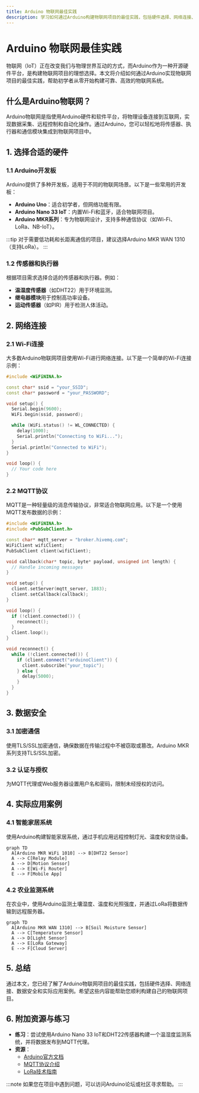 ```yaml
---
title: Arduino 物联网最佳实践
description: 学习如何通过Arduino构建物联网项目的最佳实践，包括硬件选择、网络连接、数据安全和实际应用案例。
---
```


# Arduino 物联网最佳实践

物联网（IoT）正在改变我们与物理世界互动的方式，而Arduino作为一种开源硬件平台，是构建物联网项目的理想选择。本文将介绍如何通过Arduino实现物联网项目的最佳实践，帮助初学者从零开始构建可靠、高效的物联网系统。

## 什么是Arduino物联网？

Arduino物联网是指使用Arduino硬件和软件平台，将物理设备连接到互联网，实现数据采集、远程控制和自动化操作。通过Arduino，您可以轻松地将传感器、执行器和通信模块集成到物联网项目中。

## 1. 选择合适的硬件

### 1.1 Arduino开发板
Arduino提供了多种开发板，适用于不同的物联网场景。以下是一些常用的开发板：

- **Arduino Uno**：适合初学者，但网络功能有限。
- **Arduino Nano 33 IoT**：内置Wi-Fi和蓝牙，适合物联网项目。
- **Arduino MKR系列**：专为物联网设计，支持多种通信协议（如Wi-Fi、LoRa、NB-IoT）。

:::tip
对于需要低功耗和长距离通信的项目，建议选择Arduino MKR WAN 1310（支持LoRa）。
:::

### 1.2 传感器和执行器
根据项目需求选择合适的传感器和执行器。例如：
- **温湿度传感器**（如DHT22）用于环境监测。
- **继电器模块**用于控制高功率设备。
- **运动传感器**（如PIR）用于检测人体活动。

## 2. 网络连接

### 2.1 Wi-Fi连接
大多数Arduino物联网项目使用Wi-Fi进行网络连接。以下是一个简单的Wi-Fi连接示例：

```cpp
#include <WiFiNINA.h>

const char* ssid = "your_SSID";
const char* password = "your_PASSWORD";

void setup() {
  Serial.begin(9600);
  WiFi.begin(ssid, password);

  while (WiFi.status() != WL_CONNECTED) {
    delay(1000);
    Serial.println("Connecting to WiFi...");
  }
  Serial.println("Connected to WiFi");
}

void loop() {
  // Your code here
}
```

### 2.2 MQTT协议
MQTT是一种轻量级的消息传输协议，非常适合物联网应用。以下是一个使用MQTT发布数据的示例：

```cpp
#include <WiFiNINA.h>
#include <PubSubClient.h>

const char* mqtt_server = "broker.hivemq.com";
WiFiClient wifiClient;
PubSubClient client(wifiClient);

void callback(char* topic, byte* payload, unsigned int length) {
  // Handle incoming messages
}

void setup() {
  client.setServer(mqtt_server, 1883);
  client.setCallback(callback);
}

void loop() {
  if (!client.connected()) {
    reconnect();
  }
  client.loop();
}

void reconnect() {
  while (!client.connected()) {
    if (client.connect("arduinoClient")) {
      client.subscribe("your_topic");
    } else {
      delay(5000);
    }
  }
}
```

## 3. 数据安全

### 3.1 加密通信
使用TLS/SSL加密通信，确保数据在传输过程中不被窃取或篡改。Arduino MKR系列支持TLS/SSL加密。

### 3.2 认证与授权
为MQTT代理或Web服务器设置用户名和密码，限制未经授权的访问。

## 4. 实际应用案例

### 4.1 智能家居系统
使用Arduino构建智能家居系统，通过手机应用远程控制灯光、温度和安防设备。

```mermaid
graph TD
  A[Arduino MKR WiFi 1010] --> B[DHT22 Sensor]
  A --> C[Relay Module]
  A --> D[Motion Sensor]
  A --> E[Wi-Fi Router]
  E --> F[Mobile App]
```

### 4.2 农业监测系统
在农业中，使用Arduino监测土壤湿度、温度和光照强度，并通过LoRa将数据传输到远程服务器。

```mermaid
graph TD
  A[Arduino MKR WAN 1310] --> B[Soil Moisture Sensor]
  A --> C[Temperature Sensor]
  A --> D[Light Sensor]
  A --> E[LoRa Gateway]
  E --> F[Cloud Server]
```

## 5. 总结

通过本文，您已经了解了Arduino物联网项目的最佳实践，包括硬件选择、网络连接、数据安全和实际应用案例。希望这些内容能帮助您顺利构建自己的物联网项目。

## 6. 附加资源与练习

- **练习**：尝试使用Arduino Nano 33 IoT和DHT22传感器构建一个温湿度监测系统，并将数据发布到MQTT代理。
- **资源**：
  - [Arduino官方文档](https://www.arduino.cc/en/Guide/HomePage)
  - [MQTT协议介绍](https://mqtt.org/)
  - [LoRa技术指南](https://lora-alliance.org/)

:::note
如果您在项目中遇到问题，可以访问Arduino论坛或社区寻求帮助。
:::